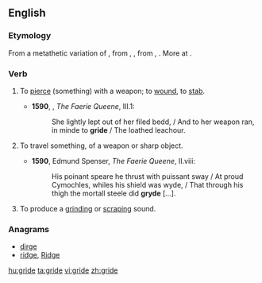 ==English==

===Etymology===
From a metathetic variation of {{term|gird||to strike, smite, upbraid, scold, jibe|lang=en}}, from {{etyl|enm|en}} {{term|girden|lang=enm}}, {{term|gerden||to strike, thrust, smite|lit=smite with a rod|lang=enm}}, from {{term|gerd|lang=enm}}, {{term|yerd||a rod, yard|lang=enm}}. More at {{l|en|yard}}.

===Verb===
{{en-verb|grides|griding|grided}}

# {{context|obsolete|transitive|lang=en}} To [[pierce]] (something) with a weapon; to [[wound]], to [[stab]].
#*'''1590''', {{w|Edmund Spenser}}, ''The Faerie Queene'', III.1:
#*:She lightly lept out of her filed bedd, / And to her weapon ran, in minde to '''gride''' / The loathed leachour.
# {{context|obsolete|intransitive|lang=en}} To travel {{term|through}} something, of a weapon or sharp object.
#* '''1590''', Edmund Spenser, ''The Faerie Queene'', II.viii:
#*: His poinant speare he thrust with puissant sway / At proud Cymochles, whiles his shield was wyde, / That through his thigh the mortall steele did '''gryde''' [...].
# To produce a [[grind]]ing or [[scrape|scraping]] sound.

===Anagrams===
* [[dirge#English|dirge]]
* [[ridge#English|ridge]], [[Ridge#English|Ridge]]

[[hu:gride]]
[[ta:gride]]
[[vi:gride]]
[[zh:gride]]